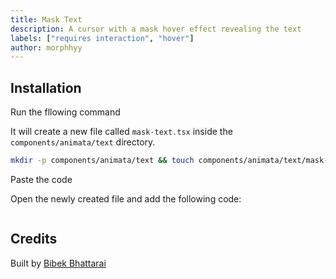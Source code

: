 ```yaml
---
title: Mask Text
description: A cursor with a mask hover effect revealing the text
labels: ["requires interaction", "hover"]
author: morphhyy
---
```


<ComponentPreview name="text-mask-text--docs" />

## Installation

<Steps>
<Step>Run the fllowing command</Step>

It will create a new file called `mask-text.tsx` inside the `components/animata/text` directory.

```bash
mkdir -p components/animata/text && touch components/animata/text/mask-text.tsx
```

<Step>Paste the code</Step>

Open the newly created file and add the following code:

```jsx file=<rootDir>/animata/text/mask-text.tsx

```

</Steps>

## Credits

Built by [Bibek Bhattarai](https://github.com/morphhyy)
